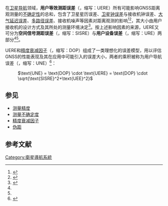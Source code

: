 在[[卫星导航系统|卫星导航]]领域，'''用户等效测距误差'''（{{Lang-en|User Equivalent Range Error}}，缩写：UERE）所有可能影响GNSS距离观测量的[[测量不确定度|不确定性]]的总和，包含了卫星星历误差、[[钟误差|卫星钟误差]]与接收机钟误差、[[大气延迟误差|大气延迟误差]]、[[多路徑誤差|多路径误差]]、接收机噪声等因素对距离观测的影响<ref name=":3">{{Cite book|chapter=|title=Springer Handbook of Global Navigation Satellite Systems|url=http://dx.doi.org/10.1007/978-3-319-42928-1_12|publisher=Springer International Publishing|date=|location=|isbn=978-3-319-42926-7|pages=9-10|first=Peter|last=J.G. Teunissen|year=2017|first2=Oliver|last2=Montenbruck|language=en}}</ref><ref name=":0">{{Cite journal|title=卫星导航的不确定性、不确定度与精度若干注记|author=杨元喜|url=http://xb.sinomaps.com/CN/Y2012/V41/I5/646|journal=测绘学报|issue=5|doi=|others=|year=2012|volume=41|page=640-650|pmid=|access-date=2020-11-21|archive-date=2020-11-29|archive-url=https://web.archive.org/web/20201129023632/http://xb.sinomaps.com/CN/Y2012/V41/I5/646|dead-url=no}}</ref>，其大小由用户接收机的设计方式及其所处的测量环境决定<ref>{{Cite journal|title=Broadcast vs. precise GPS ephemerides: a historical perspective|url=http://dx.doi.org/10.1007/s10291-003-0065-3|last=Warren|first=David L. M.|last2=Raquet|first2=John F.|date=2003-12-01|journal=GPS Solutions|issue=3|doi=10.1007/s10291-003-0065-3|volume=7|pages=151–156|issn=1080-5370}}</ref>。按上述影响因素的来源，UERE又可分为'''空间信号测距误差'''（{{Lang-en|Signal-In-Space Range Error}}，缩写：SISRE）与'''用户设备误差'''（{{Lang-en|User Equipment Error}}，缩写：URE）两部分<ref name=":3" /><ref name=":0" />。

UERE和[[精度衰减因子|精度衰减因子]]（{{Lang-en|Dilution Of Precision}}，缩写：DOP）组成了一类理想化的误差模型，用以评估GNSS的性能表现及其在应用中可能引入的误差大小，两者的乘积被称为用户导航误差（{{Lang-en|User Navigation Error}}，缩写：UNE）<ref>{{Cite journal|title=Multi-GNSS signal-in-space range error assessment – Methodology and results|url=http://www.sciencedirect.com/science/article/pii/S0273117718302813|last=Montenbruck|first=Oliver|last2=Steigenberger|first2=Peter|date=2018-06-15|journal=Advances in Space Research|issue=12|doi=10.1016/j.asr.2018.03.041|volume=61|pages=3020–3038|language=en|issn=0273-1177|last3=Hauschild|first3=André}}</ref>：

: <math> \text{UNE} = \text{DOP} \cdot \text{UERE} = \text{DOP} \cdot \sqrt{\text{SISRE}^2+\text{UEE}^2}</math>

== 参见 ==

* [[测量精度|测量精度]]
* [[测量不确定度|测量不确定度]]
* [[精度衰减因子|精度衰减因子]]
* [[伪距|伪距]]

== 参考文献 ==
{{Reflist}}

[[Category:衛星導航系統|Category:衛星導航系統]]